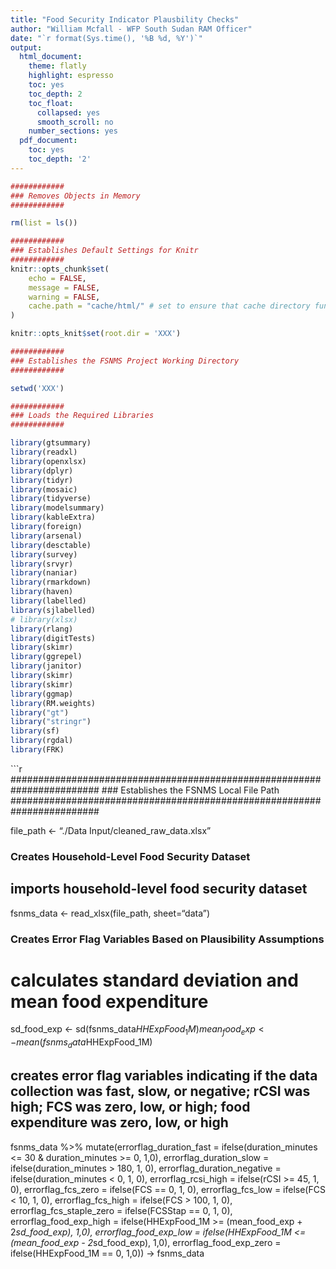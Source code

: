 ---
title: "Food Security Indicator Plausbility Checks"
author: "William Mcfall - WFP South Sudan RAM Officer"
date: "`r format(Sys.time(), '%B %d, %Y')`"
output:
  html_document:
    theme: flatly
    highlight: espresso
    toc: yes
    toc_depth: 2
    toc_float:
      collapsed: yes
      smooth_scroll: no
    number_sections: yes
  pdf_document:
    toc: yes
    toc_depth: '2'
---


```{r script_setup, include=FALSE, fig.align = "center", fig.width= 16, fig.height= 11, fig.asp= 0.618, out.width="100%"}

############
### Removes Objects in Memory
############

rm(list = ls())

############
### Establishes Default Settings for Knitr
############
knitr::opts_chunk$set(
	echo = FALSE,
	message = FALSE,
	warning = FALSE,
	cache.path = "cache/html/" # set to ensure that cache directory functions properly... change path if output type changes
)

knitr::opts_knit$set(root.dir = 'XXX') 

############
### Establishes the FSNMS Project Working Directory
############

setwd('XXX')

############
### Loads the Required Libraries
############

library(gtsummary)
library(readxl)
library(openxlsx)
library(dplyr)
library(tidyr)
library(mosaic)
library(tidyverse)
library(modelsummary)
library(kableExtra) 
library(foreign)
library(arsenal)
library(desctable)
library(survey)
library(srvyr) 
library(naniar)
library(rmarkdown)
library(haven)
library(labelled)
library(sjlabelled)
# library(xlsx)
library(rlang)
library(digitTests)
library(skimr)
library(ggrepel)
library(janitor)
library(skimr)
library(skimr)
library(ggmap)
library(RM.weights)
library("gt")
library("stringr")
library(sf)
library(rgdal)
library(FRK)


```

```{r data_import}

########################################################################
### Establishes the FSNMS Local File Path
########################################################################

file_path <- "./Data Input/cleaned_raw_data.xlsx"

########################################################################
### Creates Household-Level Food Security Dataset
########################################################################

## imports household-level food security dataset
fsnms_data <- read_xlsx(file_path, sheet="data")

########################################################################
### Creates Error Flag Variables Based on Plausibility Assumptions
########################################################################

# calculates standard deviation and mean food expenditure
sd_food_exp <- sd(fsnms_data$HHExpFood_1M)
mean_food_exp <- mean(fsnms_data$HHExpFood_1M)

## creates error flag variables indicating if the data collection was fast, slow, or negative; rCSI was high; FCS was zero, low, or high; food expenditure was zero, low, or high
fsnms_data %>% mutate(errorflag_duration_fast = ifelse(duration_minutes <= 30 & duration_minutes >= 0, 1,0),
                      errorflag_duration_slow = ifelse(duration_minutes > 180, 1, 0),
                      errorflag_duration_negative = ifelse(duration_minutes < 0, 1, 0),
                      errorflag_rcsi_high = ifelse(rCSI >= 45, 1, 0),
                      errorflag_fcs_zero = ifelse(FCS == 0, 1, 0),
                      errorflag_fcs_low = ifelse(FCS < 10, 1, 0),
                      errorflag_fcs_high = ifelse(FCS > 100, 1, 0),
                      errorflag_fcs_staple_zero = ifelse(FCSStap == 0, 1, 0),
                      errorflag_food_exp_high = ifelse(HHExpFood_1M >= (mean_food_exp + 2*sd_food_exp), 1,0),
                      errorflag_food_exp_low = ifelse(HHExpFood_1M <= (mean_food_exp - 2*sd_food_exp), 1,0),
                      errorflag_food_exp_zero = ifelse(HHExpFood_1M == 0, 1,0)) -> fsnms_data
